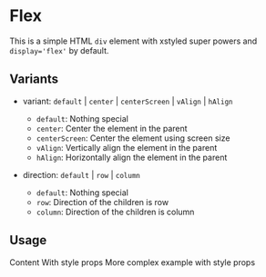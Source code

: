 


<Meta title='Components/Flex' />

# Flex

This is a simple HTML `div` element with xstyled super powers and `display='flex'` by default.

## Variants

- variant: `default` | `center` | `centerScreen` | `vAlign` | `hAlign`

  - `default`: Nothing special
  - `center`: Center the element in the parent
  - `centerScreen`: Center the element using screen size
  - `vAlign`: Vertically align the element in the parent
  - `hAlign`: Horizontally align the element in the parent

- direction: `default` | `row` | `column`

  - `default`: Nothing special
  - `row`: Direction of the children is row
  - `column`: Direction of the children is column

## Usage

<Canvas>
  <Flex>Content</Flex>
</Canvas>

<Canvas>
  <Flex bg='#55c4ed' fontSize='20px' color='black' p='20px'>
    With style props
  </Flex>
</Canvas>

<Canvas>
  <Flex
    variant='hAlign'
    borderRadius='25px'
    fontSize='20px'
    color='white'
    bg='#7803c6'
    p='20px'
  >
    More complex example with style props
  </Flex>
</Canvas>
